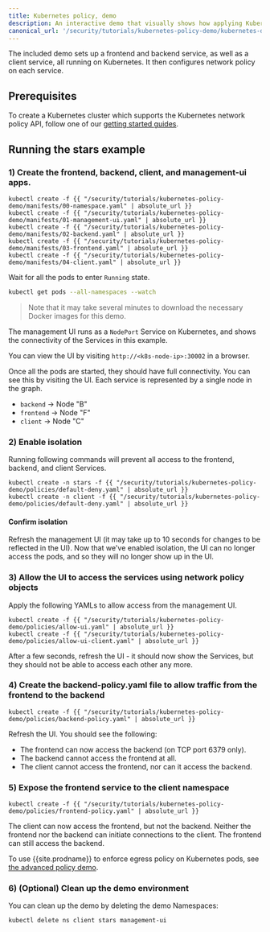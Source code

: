 ```yaml
---
title: Kubernetes policy, demo
description: An interactive demo that visually shows how applying Kubernetes policy allows and denies connections. 
canonical_url: '/security/tutorials/kubernetes-policy-demo/kubernetes-demo'
---
```


The included demo sets up a frontend and backend service, as well as a client service, all
running on Kubernetes.  It then configures network policy on each service.

## Prerequisites

To create a Kubernetes cluster which supports the Kubernetes network policy API, follow
one of our [getting started guides]({{site.baseurl}}/getting-started/).

## Running the stars example

### 1) Create the frontend, backend, client, and management-ui apps.

```shell
kubectl create -f {{ "/security/tutorials/kubernetes-policy-demo/manifests/00-namespace.yaml" | absolute_url }}
kubectl create -f {{ "/security/tutorials/kubernetes-policy-demo/manifests/01-management-ui.yaml" | absolute_url }}
kubectl create -f {{ "/security/tutorials/kubernetes-policy-demo/manifests/02-backend.yaml" | absolute_url }}
kubectl create -f {{ "/security/tutorials/kubernetes-policy-demo/manifests/03-frontend.yaml" | absolute_url }}
kubectl create -f {{ "/security/tutorials/kubernetes-policy-demo/manifests/04-client.yaml" | absolute_url }}
```

Wait for all the pods to enter `Running` state.

```bash
kubectl get pods --all-namespaces --watch
```
> Note that it may take several minutes to download the necessary Docker images for this demo.

The management UI runs as a `NodePort` Service on Kubernetes, and shows the connectivity
of the Services in this example.

You can view the UI by visiting `http://<k8s-node-ip>:30002` in a browser.

Once all the pods are started, they should have full connectivity. You can see this by visiting the UI.  Each service is
represented by a single node in the graph.

- `backend` -> Node "B"
- `frontend` -> Node "F"
- `client` -> Node "C"

### 2) Enable isolation

Running following commands will prevent all access to the frontend, backend, and client Services.

```shell
kubectl create -n stars -f {{ "/security/tutorials/kubernetes-policy-demo/policies/default-deny.yaml" | absolute_url }}
kubectl create -n client -f {{ "/security/tutorials/kubernetes-policy-demo/policies/default-deny.yaml" | absolute_url }}
```

#### Confirm isolation

Refresh the management UI (it may take up to 10 seconds for changes to be reflected in the UI).
Now that we've enabled isolation, the UI can no longer access the pods, and so they will no longer show up in the UI.

### 3) Allow the UI to access the services using network policy objects

Apply the following YAMLs to allow access from the management UI.

```shell
kubectl create -f {{ "/security/tutorials/kubernetes-policy-demo/policies/allow-ui.yaml" | absolute_url }}
kubectl create -f {{ "/security/tutorials/kubernetes-policy-demo/policies/allow-ui-client.yaml" | absolute_url }}
```

After a few seconds, refresh the UI - it should now show the Services, but they should not be able to access each other any more.

### 4) Create the backend-policy.yaml file to allow traffic from the frontend to the backend

```shell
kubectl create -f {{ "/security/tutorials/kubernetes-policy-demo/policies/backend-policy.yaml" | absolute_url }}
```

Refresh the UI.  You should see the following:

- The frontend can now access the backend (on TCP port 6379 only).
- The backend cannot access the frontend at all.
- The client cannot access the frontend, nor can it access the backend.

### 5) Expose the frontend service to the client namespace

```shell
kubectl create -f {{ "/security/tutorials/kubernetes-policy-demo/policies/frontend-policy.yaml" | absolute_url }}
```

The client can now access the frontend, but not the backend.  Neither the frontend nor the backend
can initiate connections to the client.  The frontend can still access the backend.

To use {{site.prodname}} to enforce egress policy on Kubernetes pods, see [the advanced policy demo]({{site.baseurl}}/security/tutorials/kubernetes-policy-advanced).

### 6) (Optional) Clean up the demo environment

You can clean up the demo by deleting the demo Namespaces:

```bash
kubectl delete ns client stars management-ui
```
